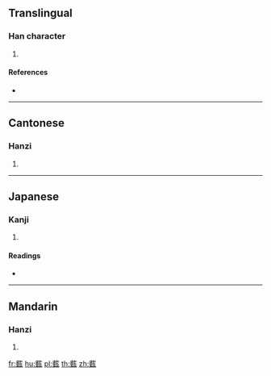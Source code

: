 {{character info/new}}
==Translingual==

===Han character===
{{Han char|rn=140|rad=艸|as=14|sn=20|four=44117|canj=TMGN,XTMGN}}

# {{defn|Han|sort=艸14}}

====References====
* {{Han ref|kx=1063.140|dkj=32214|dj=1528.040|hdz=53300.120|uh=85BD|ud=34237|bh=F0AB|bd=61611}}

----

==Cantonese==

===Hanzi===
{{yue-hanzi|jyut=|y=jan1}}

# {{defn|lang=yue|sort=艸14}}

----

==Japanese==

===Kanji===
{{ja-kanji|grade=|rs=艸14}}

# {{defn|lang=ja|sort=艸14}}

====Readings====
* {{ja-readings|on=[[しん]] (shin), [[けん]] (ken)|kun=[[やぶたばこ]] (yabutabako)|nanori=}}

----

==Mandarin==

===Hanzi===
{{cmn-hanzi|pin=[[zhēn]] ([[zhen1]])|wg=chen<sup>1</sup>}}

# {{defn|lang=cmn|sort=艸14}}

[[fr:薽]]
[[hu:薽]]
[[pl:薽]]
[[th:薽]]
[[zh:薽]]